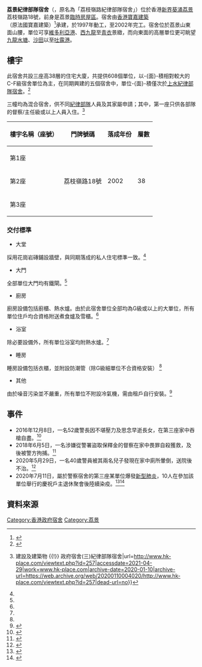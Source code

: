 {{Infobox_housinghk | name = 荔景紀律部隊宿舍<br/>Lai King Disciplined Services Quarters
| logo= 
| photo= Lai King Disciplined Services Quarters.jpg
|photosize= 
| address= [[新界|新界]][[葵涌|葵涌]][[荔景|荔景]][[荔枝嶺路|荔枝嶺路]]18號
| developer= 
| management= 富城物業管理有限公司
| use = 住宅（政府宿舍）
| blocknumber = 3
| floornumber = 38層（全部三座）
| yearofcompletion = 2002
| former = 荔景[[臨時房屋區|臨時房屋區]]
| facilities = 停車場、兒童遊樂場、<br/>會所、平-{台}-花園
| website = 
}}

'''荔景紀律部隊宿舍'''（{{lang-en|Lai King Disciplined Services Quarters}}，原名為「荔枝嶺路紀律部隊宿舍」）位於香港[[新界|新界]][[葵涌|葵涌]][[荔景|荔景]]荔枝嶺路18號，前身是荔景[[臨時房屋區|臨時房屋區]]。宿舍由[[布依格|香港寶嘉建築]]（原法國寶嘉建築）<ref>{{Cite web |url=http://dragageshk.com/zh-hant/projects-post/government-quarters-at-lai-king/ |title=香港寶嘉建築-荔景紀律部隊宿舍 |accessdate=2020-07-23 |archive-date=2020-08-21 |archive-url=https://web.archive.org/web/20200821044756/https://dragageshk.com/zh-hant/projects-post/government-quarters-at-lai-king/ |dead-url=no }}</ref>承建，於1997年動工，至2002年完工。宿舍位於荔景山東面山腰，單位可享[[維多利亞港|維多利亞港]]、[[西九龍|西九龍]]至[[青衣島|青衣]]景緻，而向東面的高層單位更可眺望[[九龍水塘|九龍水塘]]、[[沙田_(香港)|沙田]]以至[[吐露港|吐露港]]。

==樓宇==
此宿舍共設三座高38層的住宅大廈，共提供608個單位，以-{面}-積相對較大的C-F級宿舍單位為主，在同期興建的五個宿舍中，單位-{面}-積僅次於[[上水紀律部隊宿舍|上水紀律部隊宿舍]]。<ref>{{Cite web |url=https://www.legco.gov.hk/yr97-98/chinese/fc/pwsc/papers/p1702138.htm#ec2 |title=立法會工務小組委員會-荔景荔枝嶺路部門宿舍 |accessdate=2020-07-23 |archive-date=2019-11-01 |archive-url=https://web.archive.org/web/20191101005852/https://www.legco.gov.hk/yr97-98/chinese/fc/pwsc/papers/p1702138.htm#ec2 |dead-url=no }}</ref>

三幢均為混合宿舍，供不同[[紀律部隊|紀律部隊]]人員及其家屬申請；其中，第一座只供各部隊的督察/主任級或以上人員入住。<ref>{{Cite web|title=香港地方 {{!}} 建設及建築物 {{!}} 政府宿舍(三)紀律部隊宿舍|url=http://www.hk-place.com/viewtext.php?id=257|accessdate=2021-04-29|work=www.hk-place.com|archive-date=2020-01-10|archive-url=https://web.archive.org/web/20200110004020/http://www.hk-place.com/viewtext.php?id=257|dead-url=no}}</ref>

{| class="wikitable" style="text-align: center"
|-
! 樓宇名稱（座號）!! 門牌號碼 !! 落成年份 !! 層數
|-
| 第1座
| rowspan="3" | 荔枝嶺路18號
| rowspan="3" | 2002
| rowspan="3" | 38
|-
| 第2座
|-
| 第3座
|}

===交付標準===
*大堂
採用花崗岩磚鋪設牆壁，與同期落成的私人住宅標準一致。<ref name=報告></ref>

*大門
全部單位大門均有鐵閘。<ref name=報告></ref>

*廚房
廚房設備包括廚櫃、熱水爐。由於此宿舍單位全部均為G級或以上的大單位，所有單位住戶均合資格附送煮食爐及雪櫃。<ref name=報告></ref>

*浴室
除必要設備外，所有單位浴室均附熱水爐。<ref name=報告></ref>

*睡房
睡房設備包括衣櫃，並附設防潮管（除G級細單位不合資格安裝） <ref name=報告></ref>

*其他
由於噪音污染並不嚴重，所有單位不附設冷氣機，需由租戶自行安裝。<ref name=報告>{{Cite web |url=https://www.aud.gov.hk/pdf_c/c51ch08.pdf |title=審計署報告書-提供和管理宿舍 |accessdate=2020-07-23 |archive-date=2017-07-22 |archive-url=https://web.archive.org/web/20170722022517/http://www.aud.gov.hk/pdf_c/c51ch08.pdf |dead-url=no }}</ref>

==事件==
*2016年12月8日，一名52歲警長因不堪壓力及思念早逝長女，在第三座家中吞槍自盡。<ref>{{cite web|url=https://www.hk01.com/%E7%AA%81%E7%99%BC/58689/%E6%80%9D%E5%BF%B5%E6%97%A9%E9%80%9D%E9%95%B7%E5%A5%B3-52%E6%AD%B2%E5%8F%8D%E9%BB%91%E8%AD%A6%E9%95%B7%E5%AE%BF%E8%88%8D%E5%91%91%E6%A7%8D%E4%BA%A1-%E8%AD%A6%E8%87%AA%E6%AE%BA%E4%BB%8A%E5%B9%B4%E7%AC%AC4%E5%AE%97|title=思念早逝長女　52歲反黑警長宿舍呑槍亡　警自殺今年第4宗
|date=2016-12-08|accessdate=2020-07-23|work=[[香港01|香港01]]}}</ref>
*2018年6月5日，一名涉嫌從警署盜取保釋金的督察在家中畏罪自殺獲救，及後被警方拘捕。<ref>{{cite web|url=http://paper.wenweipo.com/2018/06/09/HK1806090013.htm|title=燒炭獲救督察涉偷警署67萬人幣|date=2018-06-09|accessdate=2020-07-23|work=[[文汇报_(香港)|文匯報]]|archive-date=2018-06-14|archive-url=https://web.archive.org/web/20180614113027/http://paper.wenweipo.com/2018/06/09/HK1806090013.htm|dead-url=no}}</ref>
*2020年5月29日，一名40歲警員被其兩名兒子發現在家中廁所暈倒，送院後不治。<ref>{{cite web|url=https://hk.news.yahoo.com/%E8%91%B5%E6%B6%8C%E7%B4%80%E5%BE%8B%E9%83%A8%E9%9A%8A%E5%AE%BF%E8%88%8D%E7%94%B7%E5%AD%90%E6%98%8F%E8%BF%B7-%E9%80%81%E9%99%A2%E4%B8%8D%E6%B2%BB-080123860.html|title=警員家中廁所昏迷不治 2日2宗|date=2020-05-29|accessdate=2020-07-23|work=[[星島日報|星島日報]]}}</ref>
*2020年7月11日，屬於警察宿舍的第三座某單位爆發[[2019冠狀病毒病香港疫情|新型肺炎]]，10人在參加該單位舉行的慶祝戶主退休聚會後陸續染疫。<ref>{{cite web|url=https://topick.hket.com/article/2700605/%E3%80%90%E6%96%B0%E5%86%A0%E8%82%BA%E7%82%8E%E3%80%91%E8%8D%94%E6%99%AF%E7%B4%80%E5%BE%8B%E9%83%A8%E9%9A%8A%E5%AE%BF%E8%88%8D%E7%96%91%E7%88%86%E5%AE%B6%E5%BA%AD%E7%BE%A4%E7%B5%84%E3%80%80%20%E5%A4%A7%E5%BB%88%E5%A4%A7%E5%A0%82%E8%B2%BC%E5%91%8A%E7%A4%BA%EF%BC%9A%E5%85%B6%E4%B8%AD10%E5%90%8D%E5%87%BA%E5%B8%AD%E8%81%9A%E6%9C%83%E4%BA%BA%E5%A3%AB%E6%9F%93%E7%96%AB|title=【新冠肺炎】荔景紀律部隊宿舍疑爆家庭群組　 大廈大堂貼告示：其中10名出席聚會人士染疫|date=2020-07-20|accessdate=2020-07-23|work=經濟日報}}</ref><ref name="10人">{{cite web|title=荔景紀律部隊宿舍疑 10 人確診　警方消息：家庭聚會賀「士沙」退休|url=https://www.thestandnews.com/society/%E6%AD%A6%E6%BC%A2%E8%82%BA%E7%82%8E-%E8%8D%94%E6%99%AF%E7%B4%80%E5%BE%8B%E9%83%A8%E9%9A%8A%E5%AE%BF%E8%88%8D-%E7%96%91%E5%AE%B6%E5%BA%AD%E8%81%9A%E6%9C%83%E5%BE%8C%E5%8D%81%E4%BA%BA%E7%A2%BA%E8%A8%BA-%E5%8D%80%E8%AD%B0%E5%93%A1%E6%8C%87%E6%B6%89%E4%BA%8B%E5%BA%A7%E6%95%B8%E4%BE%9B%E8%AD%A6%E5%93%A1%E5%B1%85%E4%BD%8F/|accessdate=2020-07-23|date=2020-07-20|work=[[立場新聞|立場新聞]]|archive-url=https://web.archive.org/web/20200724142611/https://www.thestandnews.com/society/%E6%AD%A6%E6%BC%A2%E8%82%BA%E7%82%8E-%E8%8D%94%E6%99%AF%E7%B4%80%E5%BE%8B%E9%83%A8%E9%9A%8A%E5%AE%BF%E8%88%8D-%E7%96%91%E5%AE%B6%E5%BA%AD%E8%81%9A%E6%9C%83%E5%BE%8C%E5%8D%81%E4%BA%BA%E7%A2%BA%E8%A8%BA-%E5%8D%80%E8%AD%B0%E5%93%A1%E6%8C%87%E6%B6%89%E4%BA%8B%E5%BA%A7%E6%95%B8%E4%BE%9B%E8%AD%A6%E5%93%A1%E5%B1%85%E4%BD%8F/|archive-date=2020-07-24|dead-url=no}}</ref>

==資料來源==
{{reflist}}

{{香港政府宿舍}}

[[Category:香港政府宿舍|Category:香港政府宿舍]]
[[Category:荔景|Category:荔景]]